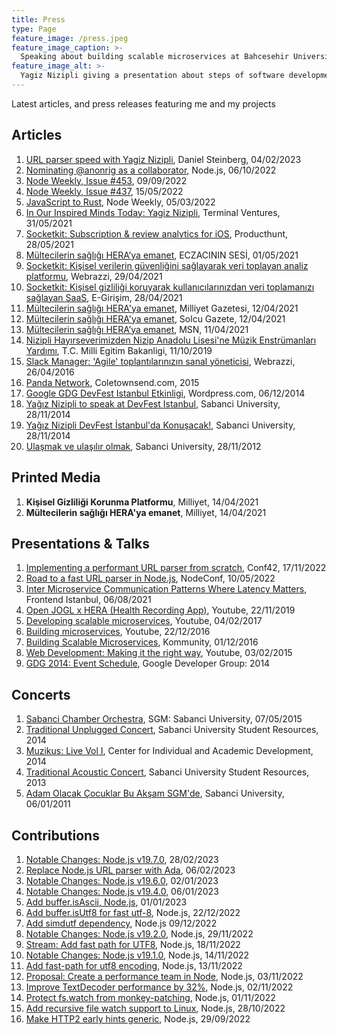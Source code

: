 ```yaml
---
title: Press
type: Page
feature_image: /press.jpeg
feature_image_caption: >-
  Speaking about building scalable microservices at Bahcesehir University
feature_image_alt: >-
  Yagiz Nizipli giving a presentation about steps of software development
---
```


Latest articles, and press releases featuring me and my projects

## Articles

 1. [URL parser speed with Yagiz Nizipli][url-parser-speed],
    Daniel Steinberg, 04/02/2023
 2. [Nominating @anonrig as a collaborator][nominating-anonrig-to-nodejs],
    Node.js, 06/10/2022
 3. [Node Weekly, Issue #453][node-weekly-453], 09/09/2022
 4. [Node Weekly, Issue #437][node-weekly-437], 15/05/2022
 5. [JavaScript to Rust][javascript-to-rust],
    Node Weekly, 05/03/2022
 6. [In Our Inspired Minds Today: Yagiz Nizipli][in-our-inspired-minds],
    Terminal Ventures, 31/05/2021
 7. [Socketkit: Subscription & review analytics for iOS][socketkit-producthunt],
    Producthunt, 28/05/2021
 8. [Mültecilerin sağlığı HERA’ya emanet][eczacinin-sesi], ECZACININ SESİ,
    01/05/2021
 9. [Socketkit: Kişisel verilerin güvenliğini sağlayarak veri toplayan analiz
 platformu][socketkit-webrazzi],
    Webrazzi, 29/04/2021
10. [Socketkit: Kişisel gizliliği koruyarak kullanıcılarınızdan veri toplamanızı
sağlayan SaaS][socketkit-egirisim],
    E-Girişim, 28/04/2021
11. [Mültecilerin sağlığı HERA'ya emanet][hera-milliyet],
    Milliyet Gazetesi, 12/04/2021
12. [Mültecilerin sağlığı HERA'ya emanet][hera-solcu-gazete],
    Solcu Gazete, 12/04/2021
13. [Mültecilerin sağlığı HERA’ya emanet][hera-msn],
    MSN, 11/04/2021
14. [Nizipli Hayırseverimizden Nizip Anadolu Lisesi'ne Müzik Enstrümanları
Yardımı][milli-egitim],
    T.C. Milli Egitim Bakanligi, 11/10/2019
15. [Slack Manager: 'Agile' toplantılarınızın sanal yöneticisi][slack-manager-webrazzi],
    Webrazzi, 26/04/2016
16. [Panda Network][panda-network],
    Coletownsend.com, 2015
17. [Google GDG DevFest Istanbul Etkinligi][gdg-wordpress],
    Wordpress.com, 06/12/2014
18. [Yağız Nizipli to speak at DevFest Istanbul][sabanci-devfest-en],
    Sabanci University, 28/11/2014
19. [Yağız Nizipli DevFest İstanbul'da Konuşacak!][sabanci-devfest-tr],
    Sabanci University, 28/11/2014
20. [Ulaşmak ve ulaşılır olmak][sabanci-varmigelen],
    Sabanci University, 28/11/2012

## Printed Media

1. **Kişisel Gizliliği Korunma Platformu**, Milliyet, 14/04/2021
2. **Mültecilerin sağlığı HERA'ya emanet**, Milliyet, 14/04/2021

## Presentations & Talks

1. [Implementing a performant URL parser from scratch][presentation-conf42],
   Conf42, 17/11/2022
2. [Road to a fast URL parser in Node.js][presentation-nodeconf],
   NodeConf, 10/05/2022
3. [Inter Microservice Communication Patterns Where Latency Matters][presentation-feistanbul],
   Frontend Istanbul, 06/08/2021
4. [Open JOGL x HERA (Health Recording App)][presentation-openjogl],
   Youtube, 22/11/2019
5. [Developing scalable microservices][presentation-developing-scalable],
   Youtube, 04/02/2017
6. [Building microservices][presentation-building-ms],
   Youtube, 22/12/2016
7. [Building Scalable Microservices][presentation-kommunity],
   Kommunity, 01/12/2016
8. [Web Development: Making it the right way][presentation-web-dev],
   Youtube, 03/02/2015
9. [GDG 2014: Event Schedule][presentation-gdg],
   Google Developer Group: 2014

## Concerts

1. [Sabanci Chamber Orchestra][concert-sabanci-chamber],
   SGM: Sabanci University, 07/05/2015
2. [Traditional Unplugged Concert][concert-unplugged],
   Sabanci University Student Resources, 2014
3. [Muzikus: Live Vol I][concert-muzikus-vol-one],
   Center for Individual and Academic Development, 2014
4. [Traditional Acoustic Concert][concert-acoustic],
   Sabanci University Student Resources, 2013
5. [Adam Olacak Çocuklar Bu Akşam SGM'de][concert-sgm],
   Sabanci University, 06/01/2011

## Contributions

 1. [Notable Changes: Node.js v19.7.0][contributions-node-19-7-0],
    28/02/2023
 2. [Replace Node.js URL parser with Ada][contributions-replace-node-with-ada],
    06/02/2023
 3. [Notable Changes: Node.js v19.6.0][contributions-notable-changes-19-6-0],
    02/01/2023
 4. [Notable Changes: Node.js v19.4.0][contributions-notable-changes-19-4-0],
    06/01/2023
 5. [Add buffer.isAscii, Node.js][contributions-add-buffer-is-ascii],
    01/01/2023
 6. [Add buffer.isUtf8 for fast utf-8][contributions-add-buffer-is-utf8-for-fast],
    Node.js, 22/12/2022
 7. [Add simdutf dependency][contributions-add-simdutf-dependency],
    Node.js 09/12/2022
 8. [Notable Changes: Node.js v19.2.0][contributions-notable-changes-19-2-0],
    Node.js, 29/11/2022
 9. [Stream: Add fast path for UTF8][contributions-stream-add-fast-path-for-utf8],
    Node.js, 18/11/2022
10. [Notable Changes: Node.js v19.1.0][contributions-notable-changes-19-1-0],
    Node.js, 14/11/2022
11. [Add fast-path for utf8 encoding][contributions-add-fast-path-for-utf8-enconding],
    Node.js, 13/11/2022
12. [Proposal: Create a performance team in Node][contributions-proposal-create-a-performance-team],
    Node.js, 03/11/2022
13. [Improve TextDecoder performance by 32%][contributions-improve-text-decoder-performance],
    Node.js, 02/11/2022
14. [Protect fs.watch from monkey-patching][contributions-protect-fs-watch-from-monkey-patching],
    Node.js, 01/11/2022
15. [Add recursive file watch support to Linux][contributions-add-recursive-file-watch-support-to-linux],
    Node.js, 28/10/2022
16. [Make HTTP2 early hints generic][contributions-make-http-2-early-hints-generic],
    Node.js, 29/09/2022

[url-parser-speed]: https://lists.haxx.se/pipermail/daniel/2023-February/000002.html?ref=yagiz.co
[nominating-anonrig-to-nodejs]: https://github.com/nodejs/node/issues/44906?ref=yagiz.co
[node-weekly-453]: https://nodeweekly.com/issues/453?ref=yagiz.co
[node-weekly-437]: https://nodeweekly.com/issues/437?ref=yagiz.co
[javascript-to-rust]: https://nodeweekly.com/issues/427?ref=yagiz.co
[in-our-inspired-minds]: https://us7.campaign-archive.com/?u=4cdadd41b1ec61abfaaa39a1c&id=6f6873e1c6&ref=yagiz.co
[socketkit-producthunt]: https://www.producthunt.com/posts/subscription-review-analytics-for-ios?ref=yagiz.co
[eczacinin-sesi]: https://eczacininsesi.com/haber-detay.php?id=13867&ref=yagiz.co
[socketkit-webrazzi]: https://webrazzi.com/2021/04/29/socketkit-kisisel-verilerin-guvenligini-saglayarak-veri-toplayan-analiz-platformu?ref=yagiz.co
[socketkit-egirisim]: https://egirisim.com/2021/04/29/socketkit-kisisel-gizliligi-koruyarak-kullanicilarinizdan-veri-toplamanizi-saglayan-saas/?ref=yagiz.co
[hera-milliyet]: https://www.milliyet.com.tr/gundem/multecilerin-sagligi-heraya-emanet-6479369?ref=yagiz.co
[hera-solcu-gazete]: https://solcugazete.com/multecilerin-sagligi-heraya-emanet?ref=yagiz.co
[hera-msn]: https://www.msn.com/tr-tr/haber/gundem/m%C3%BCltecilerin-sa%C4%9Fl%C4%B1%C4%9F%C4%B1-heraya-emanet/ar-BB1fygBI?ref=yagiz.co
[milli-egitim]: https://nizip.meb.gov.tr/www/nizipli-hayirseverimizden-nizip-anadolu-lisesine-muzik-enstrumanlari-yardimi/icerik/1077?ref=yagiz.co
[slack-manager-webrazzi]: https://webrazzi.com/2016/04/26/slack-manager-agile-toplantilarinizin-sanal-yoneticisi-yerli-github?ref=yagiz.co
[panda-network]: http://coletownsend.com/twnsndco/work/panda-network/?ref=yagiz.co
[gdg-wordpress]: https://emrullahsaku.wordpress.com/2014/12/06/google-gdg-deffest-istanbul-etkinligi/?ref=yagiz.co
[sabanci-devfest-en]: https://gazetesu.sabanciuniv.edu/en/2014-11/our-student-yagiz-nizipli-speak-devfest-istanbul?ref=yagiz.co
[sabanci-devfest-tr]: https://chem.sabanciuniv.edu/tr/announcements-detail/56132?ref=yagiz.co
[sabanci-varmigelen]: https://gazetesu.sabanciuniv.edu/2012-11/ulasmak-ve-ulasilir-olmak?ref=yagiz.co

[presentation-conf42]: https://www.conf42.com/JavaScript_2022_Yagiz_Nizipli_performant_url_parser?ref=yagiz.co
[presentation-nodeconf]: https://www.youtube.com/watch?v=hT25FOx5kNQ&ref=yagiz.co
[presentation-feistanbul]: https://kommunity.com/frontend-istanbul/events/inter-microservice-communication-patterns-where-latency-matters-1de2dec0?ref=yagiz.co
[presentation-openjogl]: https://www.youtube.com/watch?v=4KKbh6xk3EU&ref=yagiz.co
[presentation-developing-scalable]: https://www.youtube.com/watch?v=1XLxHg6XRjw&ref=yagiz.co
[presentation-building-ms]: https://www.youtube.com/watch?v=HIKWzjSwJhI&ref=yagiz.co
[presentation-kommunity]: https://kommunity.com/istanbulcoders/events/236332031?ref=yagiz.co
[presentation-web-dev]: https://www.youtube.com/watch?v=0qbEZ8PBNm0&ref=yagiz.co
[presentation-gdg]: http://2014.devfest.istanbul/schedule/?ref=yagiz.co

[concert-sabanci-chamber]: https://sgm.sabanciuniv.edu/oda-orkestrasi?ref=yagiz.co
[concert-unplugged]: https://clubs.sabanciuniv.edu/en/news_detail/52414?ref=yagiz.co
[concert-muzikus-vol-one]: https://ciad.sabanciuniv.edu/dod/en/news_detail/53065?ref=yagiz.co
[concert-acoustic]: https://clubs.sabanciuniv.edu/news_detail/52414?ref=yagiz.co
[concert-sgm]: https://gazetesu.sabanciuniv.edu/adamolacakcocuklar?ref=yagiz.co

[contributions-node-19-7-0]: https://nodejs.org/en/blog/release/v19.7.0/?ref=yagiz.co
[contributions-replace-node-with-ada]: https://github.com/nodejs/node/pull/46410?ref=yagiz.co
[contributions-notable-changes-19-6-0]: ttps://github.com/nodejs/node/releases/tag/v19.6.0?ref=yagiz.co
[contributions-notable-changes-19-4-0]: https://github.com/nodejs/node/releases/tag/v19.4.0?ref=yagiz.co
[contributions-add-buffer-is-ascii]: https://github.com/nodejs/node/pull/46046?ref=yagiz.co
[contributions-add-buffer-is-utf8-for-fast]: https://github.com/nodejs/node/pull/45947?ref=yagiz.co
[contributions-add-simdutf-dependency]: https://github.com/nodejs/node/pull/45803?ref=yagiz.co
[contributions-notable-changes-19-2-0]: https://github.com/nodejs/node/releases/tag/v19.2.0?ref=yagiz.co
[contributions-stream-add-fast-path-for-utf8]: https://github.com/nodejs/node/commit/770efeab6db5d78199d3b5bbc1bfb44a21637dc0?ref=yagiz.co
[contributions-notable-changes-19-1-0]: https://github.com/nodejs/node/releases/tag/v19.1.0?ref=yagiz.co
[contributions-add-fast-path-for-utf8-enconding]: https://github.com/nodejs/node/pull/45412?ref=yagiz.co
[contributions-proposal-create-a-performance-team]: https://github.com/nodejs/node/issues/45302?ref=yagiz.co
[contributions-improve-text-decoder-performance]: https://github.com/nodejs/node/pull/45294?ref=yagiz.co
[contributions-protect-fs-watch-from-monkey-patching]: https://github.com/nodejs/node/pull/45265?ref=yagiz.co
[contributions-add-recursive-file-watch-support-to-linux]: https://github.com/nodejs/node/pull/45098?ref=yagiz.co
[contributions-make-http-2-early-hints-generic]: https://github.com/nodejs/node/pull/44820?ref=yagiz.co
